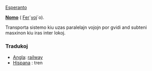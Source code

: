 [[Esperanto]]

'''[[Nomo]]''' ( [[Fero|Fer]]´[[vojo|voj]]´o).

Transporta sistemo kiu uzas paralelajn vojojn por gvidi and subteni masxinon kiu iras inter lokoj.

=== Tradukoj ===

* [[Angla]]: [[railway]]
* [[Hispana]] : tren